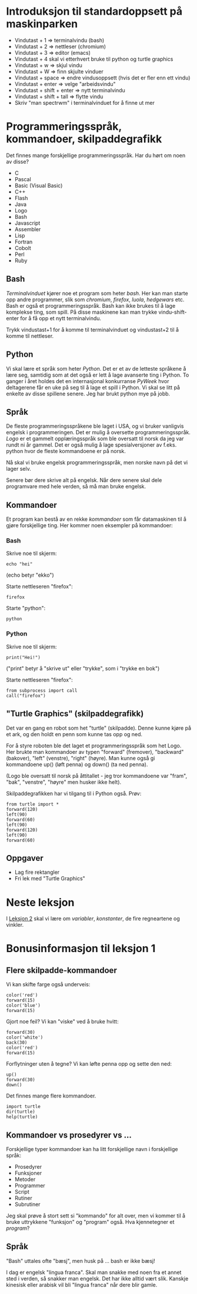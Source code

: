= Introduksjon til standardoppsett på maskinparken =

* Vindutast + 1 => terminalvindu (bash)
* Vindutast + 2 => nettleser (chromium)
* Vindutast + 3 => editor (emacs)
* Vindutast + 4 skal vi etterhvert bruke til python og turtle graphics
* Vindutast + w => skjul vindu
* Vindutast + W => finn skjulte vinduer
* Vindutast + space => endre vindusoppsett (hvis det er fler enn ett vindu)
* Vindutast + enter => velge "arbeidsvindu"
* Vindutast + shift + enter => nytt terminalvindu
* Vindutast + shift + tall => flytte vindu
* Skriv "man spectrwm" i terminalvinduet for å finne ut mer

= Programmeringsspråk, kommandoer, skilpaddegrafikk =

Det finnes mange forskjellige programmeringsspråk.  Har du hørt om noen av disse?

* C
* Pascal
* Basic (Visual Basic)
* C++
* Flash
* Java
* Logo
* Bash
* Javascript
* Assembler
* Lisp
* Fortran
* Cobolt
* Perl
* Ruby

== Bash ==

''Terminalvinduet'' kjører noe et program som heter ''bash''.  Her kan man starte opp andre programmer, slik som ''chromium'', ''firefox'', ''luola'', ''hedgewars'' etc.  Bash er også et programmeringsspråk.  Bash kan ikke brukes til å lage komplekse ting, som spill.  På disse maskinene kan man trykke vindu-shift-enter for å få opp et nytt terminalvindu.

Trykk vindustast+1 for å komme til terminalvinduet og vindustast+2 til å komme til nettleser.

== Python ==

Vi skal lære et språk som heter ''Python''.  Det er et av de letteste språkene å lære seg, samtidig som at det også er lett å lage avanserte ting i Python.  To ganger i året holdes det en internasjonal konkurranse ''PyWeek'' hvor deltagerene får en uke på seg til å lage et spill i Python.  Vi skal se litt på enkelte av disse spillene senere.  Jeg har brukt python mye på jobb.

== Språk ==

De fleste programmeringsspråkene ble laget i USA, og vi bruker vanligvis engelsk i programmeringen.  Det er mulig å oversette programmeringsspråk.  ''Logo'' er et gammelt opplæringsspråk som ble oversatt til norsk da jeg var rundt ni år gammel.  Det er også mulig å lage spesialversjoner av f.eks. python hvor de fleste kommandoene er på norsk.

Nå skal vi bruke engelsk programmeringsspråk, men norske navn på det vi lager selv.

Senere bør dere skrive alt på engelsk.  Når dere senere skal dele programvare med hele verden, så må man bruke engelsk.

== Kommandoer ==

Et program kan bestå av en rekke ''kommandoer'' som får datamaskinen til å gjøre forskjellige ting.  Her kommer noen eksempler på kommandoer:

=== Bash ===

Skrive noe til skjerm:

 echo "hei"

(echo betyr "ekko")

Starte nettleseren "firefox":

 firefox

Starte "python":

 python

=== Python ===

Skrive noe til skjerm:

 print("Hei!")

("print" betyr å "skrive ut" eller "trykke", som i "trykke en bok")

Starte nettleseren "firefox":

 from subprocess import call
 call("firefox")

== "Turtle Graphics" (skilpaddegrafikk) ==

Det var en gang en robot som het "turtle" (skilpadde).  Denne kunne kjøre på et ark, og den holdt en penn som kunne tas opp og ned.

For å styre roboten ble det laget et programmeringsspråk som het Logo.  Her brukte man kommandoer av typen "forward" (fremover), "backward" (bakover), "left" (venstre), "right" (høyre).  Man kunne også gi kommandoene up() (løft penna) og down() (ta ned penna).

(Logo ble oversatt til norsk på åttitallet - jeg tror kommandoene var "fram", "bak", "venstre", "høyre" men husker ikke helt). 

Skilpaddegrafikken har vi tilgang til i Python også.  Prøv:

 from turtle import *
 forward(120)
 left(90)
 forward(60)
 left(90)
 forward(120)
 left(90)
 forward(60)

== Oppgaver ==

* Lag fire rektangler
* Fri lek med "Turtle Graphics"

= Neste leksjon =

I [[Leksjon 2]] skal vi lære om ''variabler'', ''konstanter'', de fire regneartene og vinkler.

= Bonusinformasjon til leksjon 1 =

== Flere skilpadde-kommandoer ==

Vi kan skifte farge også underveis:

 color('red')
 forward(15)
 color('blue')
 forward(15)

Gjort noe feil?  Vi kan "viske" ved å bruke hvitt:

 forward(30)
 color('white')
 back(30)
 color('red')
 forward(15)

Forflytninger uten å tegne?  Vi kan løfte penna opp og sette den ned:

 up()
 forward(30)
 down()

Det finnes mange flere kommandoer.

 import turtle
 dir(turtle)
 help(turtle)

== Kommandoer vs prosedyrer vs ... ==

Forskjellige typer kommandoer kan ha litt forskjellige navn i forskjellige språk:

* Prosedyrer
* Funksjoner
* Metoder
* Programmer
* Script
* Rutiner
* Subrutiner

Jeg skal prøve å stort sett si "kommando" for alt over, men vi kommer til å bruke uttrykkene "funksjon" og "program" også.  Hva kjennetegner et ''program''?

== Språk ==

"Bash" uttales ofte "bæsj", men husk på ... bash er ikke bæsj!

I dag er engelsk "lingua franca".  Skal man snakke med noen fra et annet sted i verden, så snakker man engelsk.  Det har ikke alltid vært slik.  Kanskje kinesisk eller arabisk vil bli "lingua franca" når dere blir gamle.

